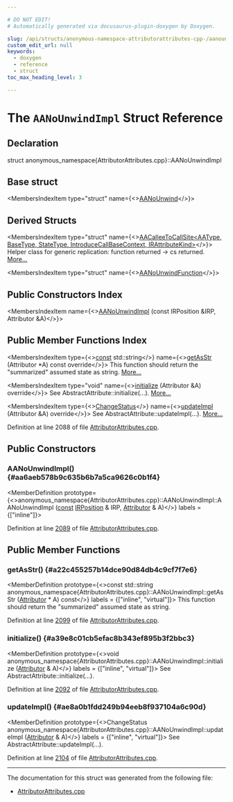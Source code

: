 ```yaml
---

# DO NOT EDIT!
# Automatically generated via docusaurus-plugin-doxygen by Doxygen.

slug: /api/structs/anonymous-namespace-attributorattributes-cpp-/aanounwindimpl
custom_edit_url: null
keywords:
  - doxygen
  - reference
  - struct
toc_max_heading_level: 3

---
```





# The `AANoUnwindImpl` Struct Reference

<DoxygenPage pluginConfig={pluginConfig}>



## Declaration

<CodeBlock>struct anonymous_namespace{AttributorAttributes.cpp}::AANoUnwindImpl</CodeBlock>

## Base struct

<MembersIndex>

<MembersIndexItem
  type="struct"
  name={<><a href="/docs/api/structs/llvm/aanounwind">AANoUnwind</a></>}>
</MembersIndexItem>

</MembersIndex>

## Derived Structs

<MembersIndex>

<MembersIndexItem
  type="struct"
  name={<><a href="/docs/api/structs/anonymous-namespace-attributorattributes-cpp-/aacalleetocallsite">AACalleeToCallSite&lt;AAType, BaseType, StateType, IntroduceCallBaseContext, IRAttributeKind&gt;</a></>}>
Helper class for generic replication: function returned -&gt; cs returned. <a href="/docs/api/structs/anonymous-namespace-attributorattributes-cpp-/aacalleetocallsite/#details">More...</a>
</MembersIndexItem>

<MembersIndexItem
  type="struct"
  name={<><a href="/docs/api/structs/anonymous-namespace-attributorattributes-cpp-/aanounwindfunction">AANoUnwindFunction</a></>}>
</MembersIndexItem>

</MembersIndex>

## Public Constructors Index

<MembersIndex>

<MembersIndexItem
  name={<><a href="#aa6aeb578b9c635b6b7a5ca9626c0b1f4">AANoUnwindImpl</a> (const IRPosition &amp;IRP, Attributor &amp;A)</>}>
</MembersIndexItem>

</MembersIndex>

## Public Member Functions Index

<MembersIndex>

<MembersIndexItem
  type={<><a href="/docs/api/files/lib/lib/target/lib/target/aarch64/aarch64promoteconstant-cpp/#a90f8350fecae261c25be85d38b451bff">const</a> std::string</>}
  name={<><a href="#a22c455257b14dce90d84db4c9cf7f7e6">getAsStr</a> (Attributor &#42;A) const override</>}>
This function should return the &quot;summarized&quot; assumed state as string. <a href="#a22c455257b14dce90d84db4c9cf7f7e6">More...</a>
</MembersIndexItem>

<MembersIndexItem
  type="void"
  name={<><a href="#a39e8c01cb5efac8b343ef895b3f2bbc3">initialize</a> (Attributor &amp;A) override</>}>
See AbstractAttribute::initialize(...). <a href="#a39e8c01cb5efac8b343ef895b3f2bbc3">More...</a>
</MembersIndexItem>

<MembersIndexItem
  type={<><a href="/docs/api/namespaces/llvm/#acd850975ae5042cacb64a9d0ea4715f3">ChangeStatus</a></>}
  name={<><a href="#ae8a0b1fdd249b94eeb8f937104a6c90d">updateImpl</a> (Attributor &amp;A) override</>}>
See AbstractAttribute::updateImpl(...). <a href="#ae8a0b1fdd249b94eeb8f937104a6c90d">More...</a>
</MembersIndexItem>

</MembersIndex>


Definition at line 2088 of file <a href="/docs/api/files/lib/lib/transforms/lib/transforms/ipo/attributorattributes-cpp">AttributorAttributes.cpp</a>.

<SectionDefinition>

## Public Constructors

### AANoUnwindImpl() {#aa6aeb578b9c635b6b7a5ca9626c0b1f4}

<MemberDefinition
  prototype={<>anonymous&#95;namespace&#123;AttributorAttributes.cpp&#125;::AANoUnwindImpl::AANoUnwindImpl (<a href="/docs/api/files/lib/lib/target/lib/target/aarch64/aarch64promoteconstant-cpp/#a90f8350fecae261c25be85d38b451bff">const</a> <a href="/docs/api/structs/llvm/irposition">IRPosition</a> &amp; IRP, <a href="/docs/api/structs/llvm/attributor">Attributor</a> &amp; A)</>}
  labels = {["inline"]}>

Definition at line <a href="/docs/api/files/lib/lib/transforms/lib/transforms/ipo/attributorattributes-cpp/#l02089">2089</a> of file <a href="/docs/api/files/lib/lib/transforms/lib/transforms/ipo/attributorattributes-cpp">AttributorAttributes.cpp</a>.
</MemberDefinition>

</SectionDefinition>

<SectionDefinition>

## Public Member Functions

### getAsStr() {#a22c455257b14dce90d84db4c9cf7f7e6}

<MemberDefinition
  prototype={<>const std::string anonymous&#95;namespace&#123;AttributorAttributes.cpp&#125;::AANoUnwindImpl::getAsStr (<a href="/docs/api/structs/llvm/attributor">Attributor</a> &#42; A) const</>}
  labels = {["inline", "virtual"]}>
This function should return the &quot;summarized&quot; assumed state as string.

Definition at line <a href="/docs/api/files/lib/lib/transforms/lib/transforms/ipo/attributorattributes-cpp/#l02099">2099</a> of file <a href="/docs/api/files/lib/lib/transforms/lib/transforms/ipo/attributorattributes-cpp">AttributorAttributes.cpp</a>.
</MemberDefinition>

### initialize() {#a39e8c01cb5efac8b343ef895b3f2bbc3}

<MemberDefinition
  prototype={<>void anonymous&#95;namespace&#123;AttributorAttributes.cpp&#125;::AANoUnwindImpl::initialize (<a href="/docs/api/structs/llvm/attributor">Attributor</a> &amp; A)</>}
  labels = {["inline", "virtual"]}>
See AbstractAttribute::initialize(...).

Definition at line <a href="/docs/api/files/lib/lib/transforms/lib/transforms/ipo/attributorattributes-cpp/#l02092">2092</a> of file <a href="/docs/api/files/lib/lib/transforms/lib/transforms/ipo/attributorattributes-cpp">AttributorAttributes.cpp</a>.
</MemberDefinition>

### updateImpl() {#ae8a0b1fdd249b94eeb8f937104a6c90d}

<MemberDefinition
  prototype={<>ChangeStatus anonymous&#95;namespace&#123;AttributorAttributes.cpp&#125;::AANoUnwindImpl::updateImpl (<a href="/docs/api/structs/llvm/attributor">Attributor</a> &amp; A)</>}
  labels = {["inline", "virtual"]}>
See AbstractAttribute::updateImpl(...).

Definition at line <a href="/docs/api/files/lib/lib/transforms/lib/transforms/ipo/attributorattributes-cpp/#l02104">2104</a> of file <a href="/docs/api/files/lib/lib/transforms/lib/transforms/ipo/attributorattributes-cpp">AttributorAttributes.cpp</a>.
</MemberDefinition>

</SectionDefinition>

<hr/>

The documentation for this struct was generated from the following file:

<ul>
<li><a href="/docs/api/files/lib/lib/transforms/lib/transforms/ipo/attributorattributes-cpp">AttributorAttributes.cpp</a></li>
</ul>

</DoxygenPage>
